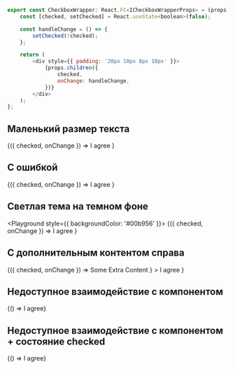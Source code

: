 
```javascript collapse=Код CheckboxWrapper
export const CheckboxWrapper: React.FC<ICheckboxWrapperProps> = (props) => {
    const [checked, setChecked] = React.useState<boolean>(false);

    const handleChange = () => {
        setChecked(!checked);
    };

    return (
        <div style={{ padding: '20px 10px 8px 10px' }}>
            {props.children({
                checked,
                onChange: handleChange,
            })}
        </div>
    );
};
```

## Маленький размер текста

<Playground>
    <CheckboxWrapper>
        {({ checked, onChange }) =>
            <Checkbox
                checked={checked}
                onChange={onChange}
                fontSize="small"
            >
                I agree
            </Checkbox>
        }
    </CheckboxWrapper>
</Playground>

## С ошибкой

<Playground>
    <CheckboxWrapper>
        {({ checked, onChange }) =>
            <Checkbox checked={checked} onChange={onChange} error>
                I agree
            </Checkbox>
        }
    </CheckboxWrapper>
</Playground>

## Светлая тема на темном фоне

<Playground style={{ backgroundColor: '#00b956' }}>
        <CheckboxWrapper>
            {({ checked, onChange }) =>
                <Checkbox
                    checked={checked}
                    onChange={onChange}
                    color="light"
                >
                    I agree
                </Checkbox>
            }
        </CheckboxWrapper>
</Playground>

## С дополнительным контентом справа

<Playground>
    <CheckboxWrapper>
        {({ checked, onChange }) =>
            <Checkbox
                checked={checked}
                onChange={onChange}
                extraContent={
                    <div style={{ backgroundColor: '#00B956', color: '#FFF', padding: '5px'}}>
                        Some Extra Content
                    </div>
                }
            >
                I agree
            </Checkbox>
        }
    </CheckboxWrapper>
</Playground>

## Недоступное взаимодействие с компонентом

<Playground>
    <CheckboxWrapper>
        {() => <Checkbox disabled>I agree</Checkbox>}
    </CheckboxWrapper>
</Playground>

## Недоступное взаимодействие с компонентом + состояние checked

<Playground>
    <CheckboxWrapper>
        {() => <Checkbox checked disabled>I agree</Checkbox>}
    </CheckboxWrapper>
</Playground>
